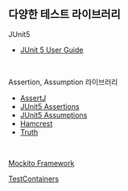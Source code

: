 ## 다양한 테스트 라이브러리

JUnit5
- [JUnit 5 User Guide](https://junit.org/junit5/docs/current/user-guide/)
<br/>


Assertion, Assumption 라이브러리 
- [AssertJ](https://assertj.github.io/doc/)
- [JUnit5 Assertions](https://junit.org/junit5/docs/current/user-guide/#writing-tests-assertions)
- [JUnit5 Assumptions](https://junit.org/junit5/docs/current/user-guide/#writing-tests-assumptions)
- [Hamcrest](https://hamcrest.org/JavaHamcrest/)
- [Truth](https://truth.dev/)
<br/>


[Mockito Framework](https://site.mockito.org/)
<br/>


[TestContainers](https://testcontainers.com/)
<br/>






